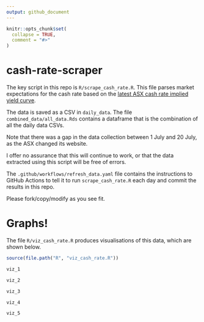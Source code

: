 ```yaml
---
output: github_document
---
```


<!-- README.md is generated from README.Rmd. Please edit that file -->

```r
knitr::opts_chunk$set(
  collapse = TRUE,
  comment = "#>"
)
```

# cash-rate-scraper

The key script in this repo is `R/scrape_cash_rate.R`. This file parses market expectations for the cash rate based on the [latest ASX cash rate implied yield curve](https://www.asx.com.au/markets/trade-our-derivatives-market/futures-market/rba-rate-tracker). 

The data is saved as a CSV in `daily_data`. The file `combined_data/all_data.Rds` contains a dataframe that is the combination of all the daily data CSVs. 

Note that there was a gap in the data collection between 1 July and 20 July, as the ASX changed its website.

I offer no assurance that this will continue to work, or that the data extracted using this script will be free of errors.

The `.github/workflows/refresh_data.yaml` file contains the instructions to GitHub Actions to tell it to run `scrape_cash_rate.R` each day and commit the results in this repo.

Please fork/copy/modify as you see fit.

# Graphs!

The file `R/viz_cash_rate.R` produces visualisations of this data, which are shown below.

```r
source(file.path("R", "viz_cash_rate.R"))

viz_1

viz_2 

viz_3

viz_4

viz_5

```
